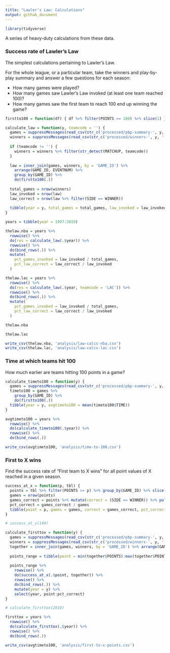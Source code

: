 ```yaml
---
title: "Lawler's Law: Calculations"
output: github_document
---
```


```r
library(tidyverse)
```

A series of heavy-duty calculations from these data.

### Success rate of Lawler's Law

The simplest calculations pertaining to Lawler's Law.

For the whole league, or a particular team, take the winners and play-by-play summary and answer a few questions for each season:

* How many games were played?
* How many games saw Lawler's Law invoked (at least one team reached 100)?
* How many games saw the first team to reach 100 end up winning the game?

```r
firstto100 = function(df) { df %>% filter(POINTS >= 100) %>% slice(1) }

calculate_law = function(y, teamcode = '') {
  games = suppressMessages(read_csv(str_c('processed/pbp-summary-', y, '.csv')))
  winners = suppressMessages(read_csv(str_c('processed/winners-', y, '.csv')))
  
  if (teamcode != '') {
    winners = winners %>% filter(str_detect(MATCHUP, teamcode))
  }
  
  law = inner_join(games, winners, by = 'GAME_ID') %>% 
    arrange(GAME_ID, EVENTNUM) %>% 
    group_by(GAME_ID) %>% 
    do(firstto100(.))
  
  total_games = nrow(winners)
  law_invoked = nrow(law)
  law_correct = nrow(law %>% filter(SIDE == WINNER))
  
  tibble(year = y, total_games = total_games, law_invoked = law_invoked, law_correct = law_correct)
}
```

```r
years = tibble(year = 1997:2019)

thelaw.nba = years %>% 
  rowwise() %>% 
  do(res = calculate_law(.$year)) %>% 
  rowwise() %>% 
  do(bind_rows(.)) %>% 
  mutate(
    pct_games_invoked = law_invoked / total_games,
    pct_law_correct = law_correct / law_invoked
  )

thelaw.lac = years %>% 
  rowwise() %>% 
  do(res = calculate_law(.$year, teamcode = 'LAC')) %>% 
  rowwise() %>% 
  do(bind_rows(.)) %>% 
  mutate(
    pct_games_invoked = law_invoked / total_games,
    pct_law_correct = law_correct / law_invoked
  )
```

```r
thelaw.nba
```

```r
thelaw.lac
```

```r
write_csv(thelaw.nba, 'analysis/law-calcs-nba.csv')
write_csv(thelaw.lac, 'analysis/law-calcs-lac.csv')
```

### Time at which teams hit 100

How much earlier are teams hitting 100 points in a game?

```r
calculate_timeto100 = function(y) {
  games = suppressMessages(read_csv(str_c('processed/pbp-summary-', y, '.csv')))
  timeto100 = games %>% 
    group_by(GAME_ID) %>% 
    do(firstto100(.))
  tibble(year = y, avgtimeto100 = mean(timeto100$TIME))
}
```

```r
avgtimeto100 = years %>% 
  rowwise() %>% 
  do(calculate_timeto100(.$year)) %>% 
  rowwise() %>% 
  do(bind_rows(.))
```

```r
write_csv(avgtimeto100, 'analysis/time-to-100.csv')
```

### First to X wins

Find the success rate of "First team to X wins" for all point values of X reached in a given season.

```r
success_at_x = function(p, tbl) {
  points = tbl %>% filter(POINTS >= p) %>% group_by(GAME_ID) %>% slice(1)
  games = nrow(points)
  games_correct = points %>% mutate(correct = (SIDE == WINNER)) %>% pull(correct) %>% sum()
  pct_correct = games_correct / games
  tibble(point = p, games = games, correct = games_correct, pct_correct = pct_correct)
}

# success_at_x(149)

calculate_firsttox = function(y) {
  games = suppressMessages(read_csv(str_c('processed/pbp-summary-', y, '.csv')))
  winners = suppressMessages(read_csv(str_c('processed/winners-', y, '.csv')))
  together = inner_join(games, winners, by = 'GAME_ID') %>% arrange(GAME_ID, EVENTNUM)
  
  points_range = tibble(point = min(together$POINTS):max(together$POINTS))
  
  points_range %>% 
    rowwise() %>% 
    do(success_at_x(.$point, together)) %>% 
    rowwise() %>% 
    do(bind_rows(.)) %>% 
    mutate(year = y) %>% 
    select(year, point:pct_correct)
}

# calculate_firsttox(2018)

firsttox = years %>% 
  rowwise() %>% 
  do(calculate_firsttox(.$year)) %>% 
  rowwise() %>% 
  do(bind_rows(.))
```

```r
write_csv(avgtimeto100, 'analysis/first-to-x-points.csv')
```